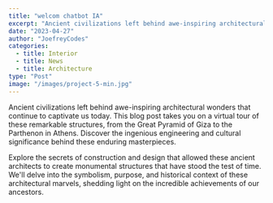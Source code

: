 ```yaml
---
title: "welcom chatbot IA"
excerpt: "Ancient civilizations left behind awe-inspiring architectural wonders that continue to captivate us today. "
date: "2023-04-27"
author: "JoefreyCodes"
categories:
  - title: Interior
  - title: News
  - title: Architecture
type: "Post"
image: "/images/project-5-min.jpg"
---
```


Ancient civilizations left behind awe-inspiring architectural wonders that continue to captivate us today. This blog post takes you on a virtual tour of these remarkable structures, from the Great Pyramid of Giza to the Parthenon in Athens. Discover the ingenious engineering and cultural significance behind these enduring masterpieces.

Explore the secrets of construction and design that allowed these ancient architects to create monumental structures that have stood the test of time. We'll delve into the symbolism, purpose, and historical context of these architectural marvels, shedding light on the incredible achievements of our ancestors.
